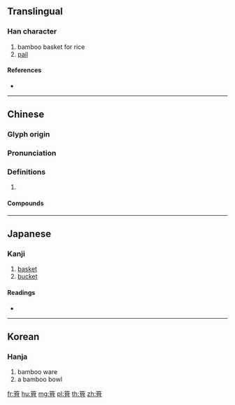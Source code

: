 {{character info/new}}
==Translingual==

===Han character===
{{Han char|rn=118|rad=竹|as=07|sn=13|four=88227|canj=HFB}}

# bamboo basket for rice
# [[pail]]

====References====
* {{Han ref|kx=0886.030|dkj=26077|dj=1314.090|hdz=52973.040|uh=7B72|ud=31602|bh=DF4B|bd=57163}}

----

==Chinese==
{{zh-forms}}

===Glyph origin===
{{Han etym}}

===Pronunciation===
{{zh-pron
|m=shāo
|c=saau1
|mc=y
|oc=y
|cat=
}}

===Definitions===
{{zh-hanzi}}

# {{rfdef|zh}}

====Compounds====
{{zh-der|斗筲之輩|斗筲之材|斗筲小器|斗筲之才|斗筲|斗筲之徒|斗筲役|水筲|斗筲穿窬|斗筲之器|斗筲之人|筲箕|筲斗|筲袋}}

----

==Japanese==

===Kanji===
{{ja-kanji|grade=|rs=竹07}}

# [[basket]]
# [[bucket]]

====Readings====
* {{ja-readings|on=[[そう]] (sō), [[しょう]] (shō), [[さく]] (saku)|kun=[[ふご]] (fugo)|nanori=}}

----

==Korean==

===Hanja===
{{ko-hanja|hangeul=[[소]]|eumhun=|rv=so|mr=so|y=so}}

# bamboo ware
# a bamboo bowl

[[fr:筲]]
[[hu:筲]]
[[mg:筲]]
[[pl:筲]]
[[th:筲]]
[[zh:筲]]